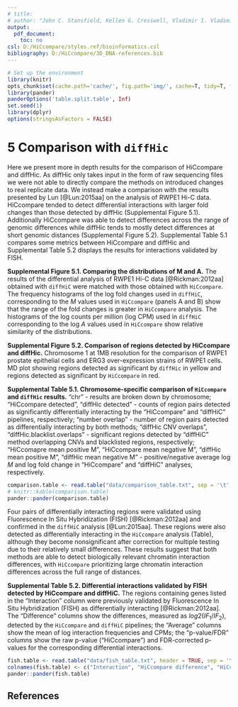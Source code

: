 ---
# title: 
# author: "John C. Stansfield, Kellen G. Cresswell, Vladimir I. Vladimirov, Mikhail G. Dozmorov"
output:
  pdf_document:
    toc: no
csl: D:/HiCcompare/styles.ref/bioinformatics.csl
bibliography: D:/HiCcompare/3D_DNA-references.bib
---

```{r setup, echo=FALSE, message=FALSE, warning=FALSE}
# Set up the environment
library(knitr)
opts_chunk$set(cache.path='cache/', fig.path='img/', cache=T, tidy=T, fig.keep='high', echo=F, dpi=100, warnings=F, message=F, comment=NA, warning=F, results='as.is', fig.width = 10, fig.height = 4) #out.width=700, 
library(pander)
panderOptions('table.split.table', Inf)
set.seed(1)
library(dplyr)
options(stringsAsFactors = FALSE)
```

\pagenumbering{gobble}

# 5 Comparison with `diffHic`

Here we present more in depth results for the comparison of HiCcompare and diffHic. As diffHic only takes input in the form of raw sequencing files we were not able to directly compare the methods on introduced changes to real replicate data. We instead make a comparison with the results presented by Lun [@Lun:2015aa] on the analysis of RWPE1 Hi-C data. HiCcompare tended to detect differential interactions with larger fold changes than those detected by diffHic (Supplemental Figure 5.1). Additionally HiCcompare was able to detect differences across the range of genomic differences while diffHic tends to mostly detect differences at short genomic distances (Supplemental Figure 5.2). Supplemental Table 5.1 compares some metrics between HiCcompare and diffHic and Supplemental Table 5.2 displays the results for interactions validated by FISH.

**Supplemental Figure 5.1. Comparing the distributions of M and A.** The results of the differential analysis of RWPE1 Hi-C data [@Rickman:2012aa] obtained with `diffHiC` were matched with those obtained with `HiCcompare`. The frequency histograms of the log fold changes used in `diffHiC`, corresponding to the $M$ values used in `HiCcompare` (panels A and B) show that the range of the fold changes is greater in `HiCcompare` analysis. The histograms of the log counts per million (log CPM)  used in `diffHiC` corresponding to the log $A$ values used in `HiCcompare` show relative similarity of the distributions.

\begin{center}
\includegraphics[height=280px]{../figures/diffHic_vs_hiccompare_FC.png}
\end{center}

**Supplemental Figure 5.2. Comparison of regions detected by HiCcompare and diffHic.** Chromosome 1 at 1MB resolution for the comparison of RWPE1 prostate epithelial cells and ERG3 over-expression strains of RWPE1 cells. MD plot showing regions detected as significant by `diffHic` in yellow and regions detected as significant by `HiCcompare` in red. 

\begin{center}
\includegraphics[height=190px]{../figures/fig4.png}
\end{center}

**Supplemental Table 5.1. Chromosome-specific comparison of `HiCcompare` and `diffHic` results.**  "chr" - results are broken down by chromosome; "HiCcompare detected", "diffHic detected" - counts of region pairs detected as significantly differentially interacting by the "HiCcompare" and "diffHiC" pipelines, respectively; "number overlap" - number of region pairs detected as differentially interacting by both methods; "diffHic CNV overlaps", "diffHic.blacklist.overlaps" - significant regions detected by "diffHiC" method overlapping CNVs and blacklisted regions, respectively; "HiCcomapre mean positive M", "HiCcompare mean negative M", "diffHic mean positive M", "diffHic mean negative M" - positive/negative average log $M$ and log fold change in "HiCcompare" and "diffHiC" analyses, respectively. 

```{r}
comparison.table <- read.table("data/comparison_table.txt", sep = '\t', head = TRUE, check.names = FALSE)
# knitr::kable(comparison.table)
pander::pander(comparison.table)
```

Four pairs of differentially interacting regions were validated using Fluorescence In Situ Hybridization (FISH) [@Rickman:2012aa] and confirmed in the `diffHiC` analysis [@Lun:2015aa]. These regions were also detected as differentially interacting in the `HiCcompare` analysis (Table), although they become nonsignificant after correction for multiple testing due to their relatively small differences. These results suggest that both methods are able to detect biologically relevant chromatin interaction differences, with `HiCcompare` prioritizing large chromatin interaction differences across the full range of distances.

**Supplemental Table 5.2. Differential interactions validated by FISH detected by HiCcompare and diffHiC.** The regions containing genes listed in the "Interaction" column were previously validated by Fluorescence In Situ Hybridization (FISH) as differentially interacting [@Rickman:2012aa]. The "Difference" columns show the differences, measured as $log2(IF_1/IF_2)$, detected by the `HiCcompare` and `diffHiC` pipelines; the "Average"  columns show the mean of log interaction frequencies and CPMs; the "p-value/FDR" columns show the raw p-value ("HiCcompare") and FDR-corrected p-values for the corresponding differential interactions.

```{r}
fish.table <- read.table("data/fish_table.txt", header = TRUE, sep = '\t', check.names = FALSE)
colnames(fish.table) <- c("Interaction", "HiCcompare difference", "HiCcompare average", "diffHic difference", "diffHic average", "HiCcompare p-value", "HiCcompare FDR", "diffHic FDR")
pander::pander(fish.table)
```

## References